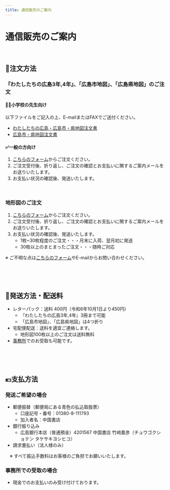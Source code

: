 ```yaml
---
title: 通信販売のご案内
---
```



<Breadcrumbs />

# 通信販売のご案内

<br />

## 🛒注文方法

<div className="custom-border"></div>

### 『わたしたちの広島3年,4年』、「広島市地図」、「広島県地図」のご注文

#### 🧑‍🏫小学校の先生向け
以下ファイルをご記入の上、E-mailまたはFAXでご送付ください。
- [わたしたちの広島・広島市・県地図注文書](https://www.chugokusyoten.jp/chumon+.doc)
- [広島市・県地図注文書](https://www.chugokusyoten.jp/chumon.doc)

#### ✅一般の方向け
1. [こちらのフォーム](https://forms.gle/6u5BAaspssEDjGtf8)からご注文ください。
2. ご注文受付後、折り返し、ご注文の確認とお支払いに関するご案内メールをお送りいたします。
3. お支払い状況の確認後、発送いたします。

<br />

### 地形図のご注文
1. [こちらのフォーム](https://forms.gle/px2mS6unWPhY7UwM6)からご注文ください。
2. ご注文受付後、折り返し、ご注文の確認とお支払いに関するご案内メールをお送りいたします。
3. お支払い状況の確認後、発送いたします。
    - 1枚~30枚程度のご注文・・・月末に入荷、翌月初に発送
    - 30枚以上のまとまったご注文・・・随時ご対応

※ ご不明な点は[こちらのフォーム](https://forms.gle/px2mS6unWPhY7UwM6)やE-mailからお問い合わせください。

<br />
<br />
<br />

## 🚚発送方法・配送料

<div className="custom-border"></div>

- レターパック：送料 400円（令和6年10月1日より450円）
    - 『わたしたちの広島3年,4年』3冊まで可能　　
    - 「広島市地図」、「広島県地図」は4つ折り
　
- 宅配便配送：送料を適宜ご連絡します。
    - 地形図100枚以上のご注文は送料無料
　　
- [事務所](/access)でのお受取も可能です。

<br />
<br />
<br />

## 💶支払方法

<div className="custom-border"></div>


### 発送ご希望の場合

- 郵便振替（郵便局にある青色の払込取扱票）
    - 口座記号・番号：01380-8-111793
    - 加入者名：中国書店
- 銀行振り込み
    - 広島銀行本店（普通預金）4201567 中国書店 竹﨑嘉彦（チュウゴクショテン タケサキヨシヒコ）
- 請求書払い（法人様のみ）

　※ すべて振込手数料はお客様のご負担でお願いいたします。

### 事務所での受取の場合
- 現金でのお支払いのみ受け付けております。

<br />
<br />
<br />
